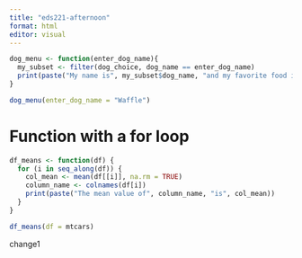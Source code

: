 ```yaml
---
title: "eds221-afternoon"
format: html
editor: visual
---
```



```r
dog_menu <- function(enter_dog_name){
  my_subset <- filter(dog_choice, dog_name == enter_dog_name)
  print(paste("My name is", my_subset$dog_name, "and my favorite food is", my_subset$food))
}
```
```r
dog_menu(enter_dog_name = "Waffle")
```

# Function with a for loop 

```r
df_means <- function(df) {
  for (i in seq_along(df)) {
    col_mean <- mean(df[[i]], na.rm = TRUE)
    column_name <- colnames(df[i])
    print(paste("The mean value of", column_name, "is", col_mean))
  }
}
```
```r
df_means(df = mtcars)
```
change1


